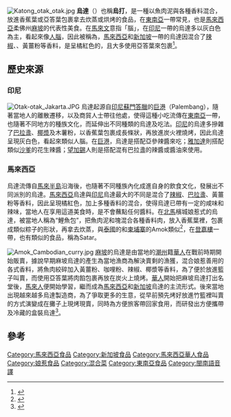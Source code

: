 [[File:Katong_otak_otak.jpg|thumb]]
'''烏達'''（{{lang-ms|Otak-otak}}）也稱'''烏打'''，是一種以魚肉泥與各種香料混合，放進香蕉葉或亞答葉包裹拿去炊蒸或烘烤的食品，在[[東南亞|東南亞]]一帶常見，也是[[馬來西亞|馬來西亞]]柔佛州[[麻坡|麻坡]]的代表性美食。{{lang|ms|Otak}}在[[馬來文|馬來文]]意指「腦」，在[[印尼|印尼]]一帶的烏達多以灰白色為主，看起來像[[人腦|人腦]]，因此被稱為{{lang|ms|Otak-otak}}，[[馬來西亞|馬來西亞]]和[[新加坡|新加坡]]一帶的烏達因混合了[[辣椒|辣椒]]、{{link-yue|巴拉盞|馬拉盞}}、黃薑粉等香料，是呈橘紅色的，且大多使用亞答葉來包裹<ref>{{Cite web |url=http://www.promotemalaysia.com.tw/info_4_sub1.aspx?Food_data_id=25 |title=香辣烤魚餅Otak |access-date=2014-12-06 |archive-date=2015-09-24 |archive-url=https://web.archive.org/web/20150924082406/http://www.promotemalaysia.com.tw/info_4_sub1.aspx?Food_data_id=25 |dead-url=no }}</ref>。

==歷史來源==
===印尼===
[[File:Otak-otak_Jakarta.JPG|thumb]]
烏達起源自[[印尼|印尼]][[蘇門答臘|蘇門答臘]]的[[巨港|巨港]]（Palembang），隨著當地人的離散遷移，以及商貿人士帶往他處，使得這種小吃流傳在[[東南亞|東南亞]]一帶，也隨著不同地方的種族文化，而延伸出不同種類的烏達及吃法。[[印尼|印尼]]的烏達多摻雜了[[巴拉盞|巴拉盞]]、[[椰漿|椰漿]]及木薯粉，以香蕉葉包裹成長條狀，再放進炭火裡燒烤，因此烏達呈現灰白色，看起來類似人腦。在[[巨港|巨港]]，烏達是搭配亞參辣醬來吃；[[雅加達|雅加達]]則搭配類似[[沙爹|沙爹]]的花生辣醬；[[望加錫|望加錫]]人則是搭配混有巴拉盞的辣醬或醬油來使用。

===馬來西亞===
烏達流傳自[[馬來半島|馬來半島]]沿海後，也隨著不同種族內化成進自身的飲食文化，發展出不同派別的烏達。[[馬來西亞|馬來西亞]]烏達與[[印尼|印尼]]烏達最大的不同是混合了[[辣椒|辣椒]]、[[巴拉盞|巴拉盞]]、黃薑粉等香料，因此呈現橘紅色，加上多種香料的混合，使得烏達已帶有一定的咸味和辣味，當地人在享用這道美食時，是不會蘸點任何醬料。在[[北馬|北馬]]檳城娘惹式的烏達，被當地人稱為“鯉魚包”，把魚肉泥和塊混合各種香料肉，放入香蕉葉裡，包裹成類似粽子的形狀，再拿去炊蒸，與[[泰國|泰國]]的{{Link-en|魚荷|Homok}}和[[柬埔寨|柬埔寨]]的Amok類似<ref>{{Cite web |url=http://news.sinchew.com.my/node/215822 |title=從Otak-Otak版圖到麻坡烏達 |access-date=2014-12-06 |archive-url=https://web.archive.org/web/20141208110736/http://news.sinchew.com.my/node/215822 |archive-date=2014-12-08 |dead-url=yes }}</ref>，在[[登嘉樓|登嘉樓]]一帶，也有類似的食品，稱為Satar。

[[File:Amok_Cambodian_curry.jpg|thumb]]
[[麻坡|麻坡]]的烏達是由當地的[[潮州|潮州]]籍[[華人|華人]]在戰前時期開始販賣，據說早期麻坡烏達的產生為當地漁商為解決賣剩的漁獲，混合娘惹善用的各式香料，將魚肉絞碎加入黃薑粉、咖哩粉、辣椒、椰漿等香料，為了便於放進籃子叫賣，而使用亞答葉將肉餡包裹再放在炭火上燒烤。[[華人|華人]]開始把麻坡烏達打出名堂後，[[馬來人|馬來人]]便開始學習，繼而成為[[馬來西亞|馬來西亞]]和[[新加坡|新加坡]]烏達的主流形式。後來當地出現越來越多烏達製造商，為了爭取更多的生意，從早前預先烤好放進竹籃裡叫賣的方式演變成在攤子上現烤現賣，同時為方便旅客帶回家食用，而研發出方便攜帶及冷藏的盒裝烏達<ref>{{Cite web |url=http://news.sinchew.com.my/node/217684 |title=麻坡烏達傳奇 |access-date=2014-12-06 |archive-url=https://web.archive.org/web/20141208151338/http://news.sinchew.com.my/node/217684 |archive-date=2014-12-08 |dead-url=yes }}</ref>。

== 參考 ==
{{reflist}}

{{馬來西亞各族料理}}




[[Category:馬來西亞食品|Category:馬來西亞食品]]
[[Category:新加坡食品|Category:新加坡食品]]
[[Category:馬來西亞華人食品|Category:馬來西亞華人食品]]
[[Category:娘惹食品|Category:娘惹食品]]
[[Category:混合菜|Category:混合菜]]
[[Category:東南亞食品|Category:東南亞食品]]
[[Category:閩南語音譯|Category:閩南語音譯]]